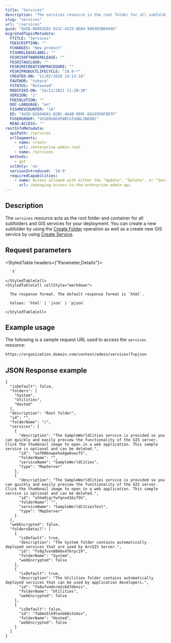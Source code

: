```yaml
---
title: "Services"
description: "The services resource is the root folder for all subfolders and GIS services for your ArcGIS Enterprise on Kubernetes deployment."
slug: "services"
url: "/services"
guid: "GUID-0D892E82-821C-4325-9D84-9863E5B04946"
migratedTopicMetadata:
  FTITLE: "Services"
  FDESCRIPTION: ""
  FCHANGES: "New product"
  FISHRELEASELABEL: ""
  FESRISOFTWARERELEASE: ""
  FESRITAGCLOUD: ""
  FESRIRECREATIONPROCEDURE: ""
  FESRIPRODUCTLIFECYCLE: "10.9-*"
  CREATED-ON: "11/02/2020 14:13:18"
  FAUTHOR: "tohara"
  FSTATUS: "Released"
  MODIFIED-ON: "16/11/2021 11:20:30"
  VERSION: "1"
  FRESOLUTION: ""
  DOC-LANGUAGE: "en"
  FISHREVCOUNTER: "16"
  ED: "GUID-D2694DA1-B2BC-4A4B-9E0C-D624950F8D7F"
  FUSERGROUP: "VUSERGROUPARCGISONLINEDOC"
  READ-ACCESS: ""
restInfoMetadata:
  apiPath: /services
  urlSegments:
    - name: <root>
      url: /enterprise-admin-root
    - name: /services
  methods:
    - get
  sslOnly: 'no'
  versionIntroduced: '10.9'
  requiredCapabilities:
    - name: Access allowed with either the "Update", "Delete", or "Security and infrastructure" privileges, or the Publisher role
      url: /managing-access-to-the-enterprise-admin-api
---
```


## Description

The `services` resource acts as the root folder and container for all subfolders and GIS services for your deployment. You can create a new subfolder by using the [Create Folder](/create-folder) operation as well as a create new GIS service by using [Create Service](/create-service).


## Request parameters

<StyledTable headers={"Parameter,Details"}>
  <StyledTableRow>
    <StyledTableCell cellStyle="markdown">

      `f` 

    </StyledTableCell>
    <StyledTableCell cellStyle="markdown">

      The response format. The default response format is `html`.

      Values: `html` | `json` | `pjson`

    </StyledTableCell>
  </StyledTableRow>
</StyledTable>


## Example usage

The following is a sample request URL used to access the `services` resource:

```markdown
https://organization.domain.com/context/admin/services?f=pjson
```

## JSON Response example

```other
{
  "isDefault": false,
  "folders": [
    "System",
    "Utilities",
    "Hosted"
  ],
  "description": "Root folder",
  "id": "",
  "folderName": "/",
  "services": [
    {
      "description": "The SampleWorldCities service is provided so you can quickly and easily preview the functionality of the GIS server. Click the thumbnail image to open in a web application. This sample service is optional and can be deleted.",
      "id": "sof08bnwpeha4gw6vwcf5",
      "folderName": "",
      "serviceName": "SampleWorldCities",
      "type": "MapServer"
    },
    {
      "description": "The SampleWorldCities service is provided so you can quickly and easily preview the functionality of the GIS server. Click the thumbnail image to open in a web application. This sample service is optional and can be deleted.",
      "id": "shhm9jgrfwfqnvd16if5h",
      "folderName": "",
      "serviceName": "SampleWorldCitiesTest",
      "type": "MapServer"
    }
  ],
  "webEncrypted": false,
  "foldersDetail": [
    {
      "isDefault": true,
      "description": "The System folder contains automatically deployed services that are used by ArcGIS Server.",
      "id": "fv8g7vxn8860x47krpc19",
      "folderName": "System",
      "webEncrypted": false
    },
    {
      "isDefault": true,
      "description": "The Utilities folder contains automatically deployed services that can be used by application developers.",
      "id": "fo8ufvmdnrm2c6d7dbnis",
      "folderName": "Utilities",
      "webEncrypted": false
    },
    {
      "isDefault": false,
      "id": "fabmx5lk9leob68s3zmzv",
      "folderName": "Hosted",
      "webEncrypted": false
    }
  ]
}
```